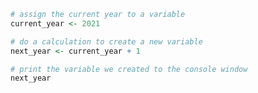 ```r
# assign the current year to a variable
current_year <- 2021

# do a calculation to create a new variable
next_year <- current_year + 1

# print the variable we created to the console window
next_year
```